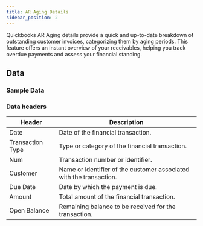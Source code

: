 ```yaml
---
title: AR Aging Details
sidebar_position: 2
---
```



Quickbooks AR Aging details provide a quick and up-to-date breakdown of outstanding customer invoices, categorizing them by aging periods. This feature offers an instant overview of your receivables, helping you track overdue payments and assess your financial standing.

<AddJob
  template="gsheet_quickbooks_ar_aging_details"
/>


## Data

### Sample Data

<Gsheet
  src="https://docs.google.com/spreadsheets/d/1KWa16ZCTRUdIF7LXFQzgCaBXEze4fpGWaV77tc8Q_Y8/edit#gid=1317205310"
/>


### Data headers

| Header             | Description                                                        |
|--------------------|--------------------------------------------------------------------|
| Date               | Date of the financial transaction.                                 |
| Transaction Type   | Type or category of the financial transaction.                     |
| Num                | Transaction number or identifier.                                  |
| Customer           | Name or identifier of the customer associated with the transaction.|
| Due Date           | Date by which the payment is due.                                  |
| Amount             | Total amount of the financial transaction.                         |
| Open Balance       | Remaining balance to be received for the transaction.              |



<!---
## Others

### Similar jobs

Similar sort of data can be achieved by using get accounting transaction job and filtering it by invoice type. 

### Reports that use this job

Here are some of the report templates that use this job: 
-->